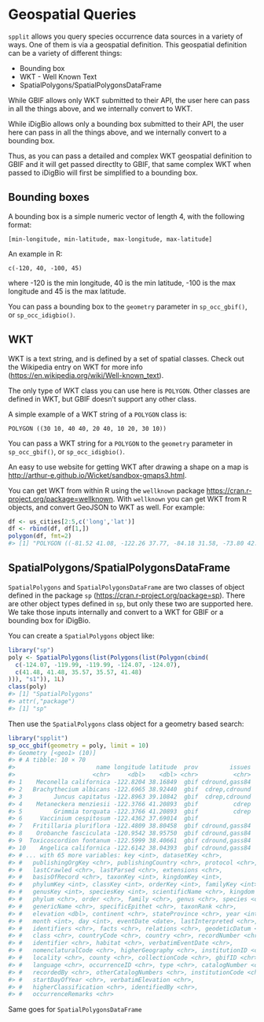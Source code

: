 <!--
%\VignetteEngine{knitr::knitr}
%\VignetteIndexEntry{Geospatial Queries}
%\VignetteEncoding{UTF-8}
-->



Geospatial Queries
==================

`spplit` allows you query species occurrence data sources in a variety of ways. One of them
is via a geospatial definition. This geospatial definition can be a variety of different
things:

* Bounding box
* WKT - Well Known Text
* SpatialPolygons/SpatialPolygonsDataFrame

While GBIF allows only WKT submitted to their API, the user here can pass in all the things
above, and we internally convert to WKT.

While iDigBio allows only a bounding box submitted to their API, the user here can pass in
all the things above, and we internally convert to a bounding box.

Thus, as you can pass a detailed and complex WKT geospatial definition to GBIF and
it will get passed directlty to GBIF, that same complex WKT when passed to iDigBio will
first be simplified to a bounding box.

## Bounding boxes

A bounding box is a simple numeric vector of length 4, with the following format:

`[min-longitude, min-latitude, max-longitude, max-latitude]`

An example in R:

`c(-120, 40, -100, 45)`

where -120 is the min longitude, 40 is the min latitude, -100 is the max longitude
and 45 is the max latitude.

You can pass a bounding box to the `geometry` parameter in `sp_occ_gbif()`, or 
`sp_occ_idigbio()`. 

## WKT

WKT is a text string, and is defined by a set of spatial classes. Check out the Wikipedia entry
on WKT for more info ([https://en.wikipedia.org/wiki/Well-known_text](https://en.wikipedia.org/wiki/Well-known_text)).

The only type of WKT class you can use here is `POLYGON`. Other classes are defined in WKT,
but GBIF doesn't support any other class.

A simple example of a WKT string of a `POLYGON` class is:

```
POLYGON ((30 10, 40 40, 20 40, 10 20, 30 10))
```

You can pass a WKT string for a `POLYGON` to the `geometry` parameter in `sp_occ_gbif()`, or 
`sp_occ_idigbio()`. 

An easy to use website for getting WKT after drawing a shape on a map is
<http://arthur-e.github.io/Wicket/sandbox-gmaps3.html>.

You can get WKT from within R using the `wellknown` package <https://cran.r-project.org/package=wellknown>. With `wellknown` you can get 
WKT from R objects, and convert GeoJSON to WKT as well. For example:


```r
df <- us_cities[2:5,c('long','lat')]
df <- rbind(df, df[1,])
polygon(df, fmt=2)
#> [1] "POLYGON ((-81.52 41.08, -122.26 37.77, -84.18 31.58, -73.80 42.67, -81.52 41.08))"
```

## SpatialPolygons/SpatialPolygonsDataFrame

`SpatialPolygons` and `SpatialPolygonsDataFrame` are two classes of object defined in the package `sp` (<https://cran.r-project.org/package=sp>).
There are other object types defined in `sp`, but only these two are supported here.
We take those inputs internally and convert to a WKT for GBIF or a bounding box for
iDigBio.

You can create a `SpatialPolygons` object like:


```r
library("sp")
poly <- SpatialPolygons(list(Polygons(list(Polygon(cbind(
  c(-124.07, -119.99, -119.99, -124.07, -124.07),
  c(41.48, 41.48, 35.57, 35.57, 41.48)
))), "s1")), 1L)
class(poly)
#> [1] "SpatialPolygons"
#> attr(,"package")
#> [1] "sp"
```

Then use the `SpatialPolygons` class object for a geometry based search:


```r
library("spplit")
sp_occ_gbif(geometry = poly, limit = 10)
#> Geometry [<geo1> (10)] 
#> # A tibble: 10 × 70
#>                       name longitude latitude  prov         issues
#>                      <chr>     <dbl>    <dbl> <chr>          <chr>
#> 1    Meconella californica -122.8204 38.16849  gbif cdround,gass84
#> 2   Brachythecium albicans -122.6965 38.92440  gbif  cdrep,cdround
#> 3         Juncus capitatus -122.8963 39.10842  gbif  cdrep,cdround
#> 4    Metaneckera menziesii -122.3766 41.20893  gbif          cdrep
#> 5         Grimmia torquata -122.3766 41.20893  gbif          cdrep
#> 6     Vaccinium cespitosum -122.4362 37.69014  gbif               
#> 7   Fritillaria pluriflora -122.4809 38.80458  gbif cdround,gass84
#> 8    Orobanche fasciculata -120.9542 38.95750  gbif cdround,gass84
#> 9  Toxicoscordion fontanum -122.5999 38.40661  gbif cdround,gass84
#> 10    Angelica californica -122.6142 38.04393  gbif cdround,gass84
#> # ... with 65 more variables: key <int>, datasetKey <chr>,
#> #   publishingOrgKey <chr>, publishingCountry <chr>, protocol <chr>,
#> #   lastCrawled <chr>, lastParsed <chr>, extensions <chr>,
#> #   basisOfRecord <chr>, taxonKey <int>, kingdomKey <int>,
#> #   phylumKey <int>, classKey <int>, orderKey <int>, familyKey <int>,
#> #   genusKey <int>, speciesKey <int>, scientificName <chr>, kingdom <chr>,
#> #   phylum <chr>, order <chr>, family <chr>, genus <chr>, species <chr>,
#> #   genericName <chr>, specificEpithet <chr>, taxonRank <chr>,
#> #   elevation <dbl>, continent <chr>, stateProvince <chr>, year <int>,
#> #   month <int>, day <int>, eventDate <date>, lastInterpreted <chr>,
#> #   identifiers <chr>, facts <chr>, relations <chr>, geodeticDatum <chr>,
#> #   class <chr>, countryCode <chr>, country <chr>, recordNumber <chr>,
#> #   identifier <chr>, habitat <chr>, verbatimEventDate <chr>,
#> #   nomenclaturalCode <chr>, higherGeography <chr>, institutionID <chr>,
#> #   locality <chr>, county <chr>, collectionCode <chr>, gbifID <chr>,
#> #   language <chr>, occurrenceID <chr>, type <chr>, catalogNumber <chr>,
#> #   recordedBy <chr>, otherCatalogNumbers <chr>, institutionCode <chr>,
#> #   startDayOfYear <chr>, verbatimElevation <chr>,
#> #   higherClassification <chr>, identifiedBy <chr>,
#> #   occurrenceRemarks <chr>
```

Same goes for `SpatialPolygonsDataFrame`
